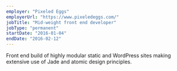 ```yaml
---
employer: "Pixeled Eggs"
employerUrl: "https://www.pixeledeggs.com/"
jobTitle: "Mid-weight front end developer"
jobType: "permanent"
startDate: "2016-01-04"
endDate: "2016-02-12"
---
```


Front end build of highly modular static and WordPress sites making extensive use of Jade and atomic design principles.
